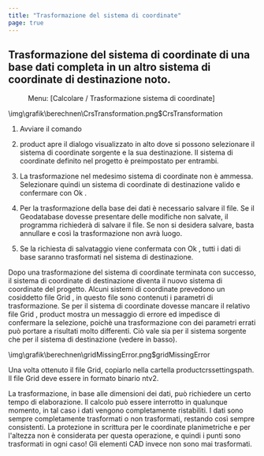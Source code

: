 ```yaml
---
title: "Trasformazione del sistema di coordinate"
page: true
---
```

## Trasformazione del sistema di coordinate di una base dati completa in un altro sistema di coordinate di destinazione noto.
<GeoMapper> <Menu> Menu: [Calcolare / Trasformazione sistema di coordinate] </Menu> 


<Image>\img\grafik\berechnen\CrsTransformation.png$CrsTransformation</Image>


1. Avviare il comando


2. <Placeholder>product</Placeholder> apre il dialogo visualizzato in alto dove si possono selezionare il sistema di coordinate sorgente e la sua destinazione. Il sistema di coordinate definito nel progetto &#232; preimpostato per entrambi.


3. La trasformazione nel medesimo sistema di coordinate non &#232; ammessa. Selezionare quindi un sistema di coordinate di destinazione valido e confermare con <Border>Ok</Border> .


4. Per la trasformazione della base dei dati &#232; necessario salvare il file. Se il Geodatabase dovesse presentare delle modifiche non salvate, il programma richieder&#224; di salvare il file. Se non si desidera salvare, basta annullare e cos&#236; la trasformazione non avr&#224; luogo.


5. Se la richiesta di salvataggio viene confermata con <Border>Ok</Border> , tutti i dati di base saranno trasformati nel sistema di destinazione.





<Success>
Dopo una trasformazione del sistema di coordinate terminata con successo, il sistema di coordinate di destinazione diventa il nuovo sistema di coordinate del progetto.
</Success>

<Warning>
Alcuni sistemi di coordinate prevedono un cosiddetto file  <Italic> Grid </Italic> , in questo file sono contenuti i parametri di trasformazione. Se per il sistema di coordinate dovesse mancare il relativo file  <Italic> Grid </Italic> ,  <Placeholder>product</Placeholder> mostra un messaggio di errore ed impedisce di confermare la selezione, poich&#232; una trasformazione con dei parametri errati pu&#242; portare a risultati molto differenti. Ci&#242; vale sia per il sistema sorgente che per il sistema di destinazione (vedere in basso).


<Image>\img\grafik\berechnen\gridMissingError.png$gridMissingError</Image>

Una volta ottenuto il file Grid, copiarlo nella cartella productcrssettingspath.
Il file Grid deve essere in formato binario ntv2.
</Warning>

<Warning>
La trasformazione, in base alle dimensioni dei dati, pu&#242; richiedere un certo tempo di elaborazione. Il calcolo pu&#242; essere interrotto in qualunque momento, in tal caso i dati vengono completamente ristabiliti. I dati sono sempre completamente trasformati o non trasformati, restando cos&#236; sempre consistenti.
</Warning>

<Warning>
La  <Italic> protezione in scrittura </Italic>  per le coordinate planimetriche e per l&#39;altezza non &#232; considerata per questa operazione, e quindi i punti sono trasformati in ogni caso!
</Warning>

<Warning>
Gli elementi CAD invece non sono mai trasformati.
</Warning>

</GeoMapper>
